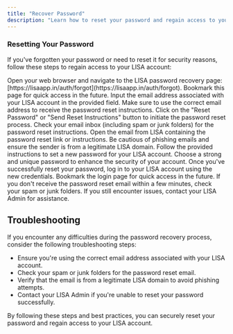 ```yaml
---
title: "Recover Password"
description: "Learn how to reset your password and regain access to your LISA account"
---
```



### Resetting Your Password

If you've forgotten your password or need to reset it for security reasons, follow these steps to regain access to your LISA account:

<Steps>
  <Step title="Visit the Password Recovery Page">
    Open your web browser and navigate to the LISA password recovery page:
    [https://lisaapp.in/auth/forgot](https://lisaapp.in/auth/forgot).
    <Info>Bookmark this page for quick access in the future.</Info>
  </Step>

  <Step title="Enter Email Address">
    Input the email address associated with your LISA account in the provided field.
    <Warning>
      Make sure to use the correct email address to receive the password reset instructions.
    </Warning>
  </Step>

  <Step title="Request Password Reset">
    Click on the "Reset Password" or "Send Reset Instructions" button to initiate the password reset process.
    <Info>
      Check your email inbox (including spam or junk folders) for the password reset instructions.
    </Info>
  </Step>

  <Step title="Follow Instructions">
    Open the email from LISA containing the password reset link or instructions.
    <Warning>
      Be cautious of phishing emails and ensure the sender is from a legitimate LISA domain.
    </Warning>
  </Step>

  <Step title="Set New Password">
    Follow the provided instructions to set a new password for your LISA account.
    <Info>
      Choose a strong and unique password to enhance the security of your account.
    </Info>
  </Step>

  <Step title="Log In">
    Once you've successfully reset your password, log in to your LISA account using the new credentials.
    <Info>
      Bookmark the login page for quick access in the future.
    </Info>
  </Step>

</Steps>

<Warning>
  If you don't receive the password reset email within a few minutes, check your spam or junk folders. If you still encounter issues, contact your LISA Admin for assistance.
</Warning>

## Troubleshooting

If you encounter any difficulties during the password recovery process, consider the following troubleshooting steps:

- Ensure you're using the correct email address associated with your LISA account.
- Check your spam or junk folders for the password reset email.
- Verify that the email is from a legitimate LISA domain to avoid phishing attempts.
- Contact your LISA Admin if you're unable to reset your password successfully.

By following these steps and best practices, you can securely reset your password and regain access to your LISA account.



